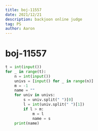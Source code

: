 ```yaml
---
title: boj-11557
date: 2021/12/21
description: backjoon online judge
tag: PS
author: Aaron
---
```


# boj-11557

```python
t = int(input())
for _ in range(t):
    n = int(input())
    univs = [input() for _ in range(n)]
    m = -1
    name = ""
    for univ in univs:
        s = univ.split(" ")[0]
        l = int(univ.split(" ")[1])
        if l > m:
            m = l
            name = s
    print(name)
```
